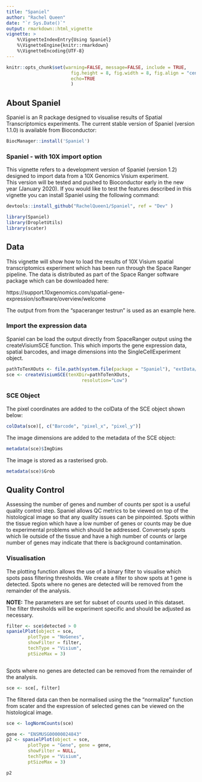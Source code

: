 ```yaml
---
title: "Spaniel"
author: "Rachel Queen"
date: "`r Sys.Date()`"
output: rmarkdown::html_vignette
vignette: >
    %\VignetteIndexEntry{Using Spaniel}
    %\VignetteEngine{knitr::rmarkdown}
    %\VignetteEncoding{UTF-8}
---
```


```r
knitr::opts_chunk$set(warning=FALSE, message=FALSE, include = TRUE,
                        fig.height = 8, fig.width = 8, fig.align = "center",
                        echo=TRUE
                        )

```  

## About Spaniel

Spaniel is an R package designed to visualise results of Spatial Transcriptomics
experiments. The current stable version of Spaniel (version 1.1.0) is available from Bioconductor:

```r

BiocManager::install('Spaniel')


```

### Spaniel - with 10X import option

This vignette refers to a development version of Spaniel (version 1.2) designed to import data from a 10X Genomics Visium experiment.  
This version will be tested and pushed to Bioconductor early in the new year (January 2020). If you would like to test the features described in this vignette you can install Spaniel using the following command:


```r

devtools::install_github("RachelQueen1/Spaniel", ref = "Dev" )


```



```r
library(Spaniel)
library(DropletUtils)
library(scater)
```

## Data

This vignette will show how to load the results of 10X Visium spatial 
transcriptomics experiment which has been run through the Space Ranger pipeline.
The data is distributed as part of the Space Ranger software package which can 
be downloaded here:

https://support.10xgenomics.com/spatial-gene-expression/software/overview/welcome

The output from from the "spaceranger testrun" is used as an example here. 


### Import the expression data

Spaniel can be load the output directly from SpaceRanger output using the createVisiumSCE function. This which imports the gene expression data, spatial barcodes, and image dimensions into the SingleCellExperiment object. 

```r
pathToTenXOuts <- file.path(system.file(package = "Spaniel"), "extData/outs")
sce <- createVisiumSCE(tenXDir=pathToTenXOuts, 
                            resolution="Low")

```

### SCE Object

The pixel coordinates are added to the colData of the SCE object shown below:


```r
colData(sce)[, c("Barcode", "pixel_x", "pixel_y")]
```

The image dimensions are added to the metadata of the SCE object:

```r
metadata(sce)$ImgDims
```

The image is stored as a rasterised grob.

```r
metadata(sce)$Grob
```

## Quality Control

Assessing the number of genes and number of counts per spot is a useful quality 
control step. Spaniel allows QC metrics to be viewed on top of the 
histological image so that any quality issues can be pinpointed. 
Spots within the tissue region which have a low number of genes or counts may 
be due to experimental problems which should be addressed. Conversely spots 
which lie  outside of the tissue and have a high number of counts or large 
number of genes may indicate that there is background contamination. 


### Visualisation

The plotting function allows the use of a binary filter to visualise which 
spots pass filtering thresholds. We create a filter to show spots at 1 gene is detected. Spots where no genes are detected will be removed from the remainder of the analysis.

__NOTE:__ The parameters are set for subset of counts used in this dataset.  
The filter thresholds will be experiment specific and should be adjusted as 
necessary.

```r

filter <- sce$detected > 0
spanielPlot(object = sce,
        plotType = "NoGenes", 
        showFilter = filter, 
        techType = "Visium", 
        ptSizeMax = 3)



```


Spots where no genes are detected can be removed from the remainder of the analysis.

```r
sce <- sce[, filter]
```

The filtered data can then be normalised using the the "normalize" function from scater and the expression of selected genes can be viewed on the histological image.

```r


sce <- logNormCounts(sce)

gene <- "ENSMUSG00000024843"
p2 <- spanielPlot(object = sce,
        plotType = "Gene", gene = gene,
        showFilter = NULL, 
        techType = "Visium", 
        ptSizeMax = 3)

p2

```


